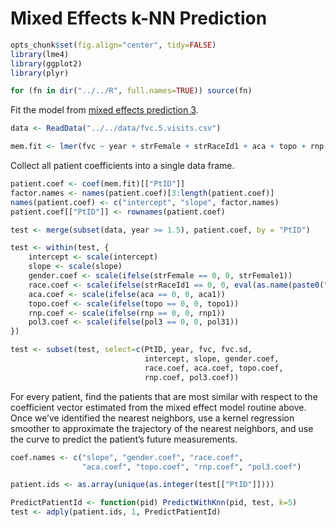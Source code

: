Mixed Effects k-NN Prediction
=============================

```r
opts_chunk$set(fig.align="center", tidy=FALSE)
library(lme4)
library(ggplot2)
library(plyr)

for (fn in dir("../../R", full.names=TRUE)) source(fn)
```

Fit the model from [mixed effects prediction 3](mixed_effects_prediction_3.html).

```r
data <- ReadData("../../data/fvc.5.visits.csv")

mem.fit <- lmer(fvc ~ year + strFemale + strRaceId1 + aca + topo + rnp + pol3 + (1 + year|PtID), data = subset(data, year < 1.5))
```

Collect all patient coefficients into a single data frame.

```r
patient.coef <- coef(mem.fit)[["PtID"]]
factor.names <- names(patient.coef)[3:length(patient.coef)]
names(patient.coef) <- c("intercept", "slope", factor.names)
patient.coef[["PtID"]] <- rownames(patient.coef)

test <- merge(subset(data, year >= 1.5), patient.coef, by = "PtID")

test <- within(test, {
    intercept <- scale(intercept)
    slope <- scale(slope)
    gender.coef <- scale(ifelse(strFemale == 0, 0, strFemale1))
    race.coef <- scale(ifelse(strRaceId1 == 0, 0, eval(as.name(paste0("strRaceId1", strRaceId1)))))
    aca.coef <- scale(ifelse(aca == 0, 0, aca1))
    topo.coef <- scale(ifelse(topo == 0, 0, topo1))
    rnp.coef <- scale(ifelse(rnp == 0, 0, rnp1))
    pol3.coef <- scale(ifelse(pol3 == 0, 0, pol31))
})

test <- subset(test, select=c(PtID, year, fvc, fvc.sd,
                              intercept, slope, gender.coef,
                              race.coef, aca.coef, topo.coef,
                              rnp.coef, pol3.coef))

```

For every patient, find the patients that are most similar with
respect to the coefficient vector estimated from the mixed effect
model routine above. Once we've identified the nearest neighbors, use
a kernel regression smoother to approximate the trajectory of the
nearest neighbors, and use the curve to predict the patient's future
measurements.

```r
coef.names <- c("slope", "gender.coef", "race.coef",
                "aca.coef", "topo.coef", "rnp.coef", "pol3.coef")

patient.ids <- as.array(unique(as.integer(test[["PtID"]])))

PredictPatientId <- function(pid) PredictWithKnn(pid, test, k=5)
test <- adply(patient.ids, 1, PredictPatientId)
```
